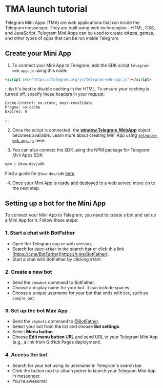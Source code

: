 
# TMA launch tutorial

Telegram Mini Apps (TMA) are web applications that run inside the Telegram messenger. They are built using web technologies—HTML, CSS, and JavaScript. Telegram Mini Apps can be used to create dApps, games, and other types of apps that can be run inside Telegram.

## Create your Mini App

1. To connect your Mini App to Telegram, add the SDK script `telegram-web-app.js` using this code:

```html
<script src="https://telegram.org/js/telegram-web-app.js"></script>
```

:::tip
It's best to disable caching in the HTML. To ensure your caching is turned off, specify these headers in your request:

```curl
Cache-Control: no-store, must-revalidate
Pragma: no-cache
Expires: 0
```

:::

2. Once the script is connected, the **[window.Telegram.WebApp](https://core.telegram.org/bots/webapps#initializing-web-apps)** object becomes available. Learn more about creating Mini App using [`telegram-web-app.js`](/v3/guidelines/dapps/tma/tutorials/app-examples#basic-tma-example) here.

3. You can also connect the SDK using the NPM package for Telegram Mini Apps SDK:

```bash npm2yarn
npm i @twa-dev/sdk
```

Find a guide for `@twa-dev/sdk` [here](/v3/guidelines/dapps/tma/tutorials/app-examples#modern-tma-example).

4. Once your Mini App is ready and deployed to a web server, move on to the next step.

## Setting up a bot for the Mini App

To connect your Mini App to Telegram, you need to create a bot and set up a Mini App for it. Follow these steps:

### 1. Start a chat with BotFather

* Open the Telegram app or web version.
* Search for `@BotFather` in the search bar or click this link [https://t.me/BotFather](https://t.me/BotFather).
* Start a chat with BotFather by clicking `START`.

### 2. Create a new bot

* Send the `/newbot` command to BotFather.
* Choose a display name for your bot. It can include spaces.
* Choose a unique username for your bot that ends with `bot`, such as `sample_bot`.

### 3. Set up the bot Mini App

* Send the `/mybots` command to [@BotFather](https://t.me/BotFather).
* Select your bot from the list and choose **Bot settings**.
* Select **Menu button**.
* Choose **Edit menu button URL** and send URL to your Telegram Mini App (e.g., a link from GitHub Pages deployment).

### 4. Access the bot

* Search for your bot using its username in Telegram's search bar.
* Click the button next to attach picker to launch your Telegram Mini App in messenger.
* You’re awesome!

<Feedback />
